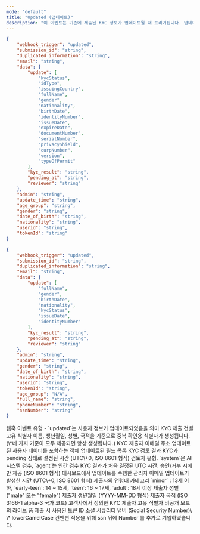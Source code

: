 ```yaml
---
mode: "default"
title: "Updated (업데이트)"
description: "이 이벤트는 기존에 제출된 KYC 정보가 업데이트될 때 트리거됩니다. 업데이트는 관리자의 수동 변경이나 시스템에 의해 발생할 수 있습니다. 이 웹훅을 통해 KYC 데이터의 변경 사항을 실시간으로 추적하고 필요한 조치를 즉시 취할 수 있습니다."
---
```


<CodeGroup>

```json updated-webhook-id-document.json
{
    "webhook_trigger": "updated",
    "submission_id": "string",
    "duplicated_information": "string",
    "email": "string",
    "data": {
        "update": [
            "kycStatus",
            "idType",
            "issuingCountry",
            "fullName",
            "gender",
            "nationality",
            "birthDate",
            "identityNumber",
            "issueDate",
            "expireDate",
            "documentNumber",
            "serialNumber",
            "privacyShield",
            "curpNumber",
            "version",
            "typeOfPermit"
        ],
        "kyc_result": "string",
        "pending_at": "string",
        "reviewer": "string"
    },
    "admin": "string",
    "update_time": "string",
    "age_group": "string",
    "gender": "string",
    "date_of_birth": "string",
    "nationality": "string",
    "userid": "string",
    "tokenId": "string"
}
```


```json updated-webhook-knowledge-based.json
{
    "webhook_trigger": "updated",
    "submission_id": "string",
    "duplicated_information": "string",
    "email": "string",
    "data": {
        "update": [
            "fullName",
            "gender",
            "birthDate",
            "nationality",
            "kycStatus",
            "issueDate",
            "identityNumber"
        ],
        "kyc_result": "string",
        "pending_at": "string",
        "reviewer": "string"
    },
    "admin": "string",
    "update_time": "string",
    "gender": "string",
    "date_of_birth": "string",
    "nationality": "string",
    "userid": "string",
    "tokenId": "string",
    "age_group": "N/A",
    "full_name": "string",
    "phoneNumber": "string",
    "ssnNumber": "string"
}
```

</CodeGroup>

<ResponseField name="webhook_trigger" type="string">
  웹훅 이벤트 유형 - `updated`는 사용자 정보가 업데이트되었음을 의미
</ResponseField>

<ResponseField name="submission_id" type="string">
  KYC 제출 건별 고유 식별자
</ResponseField>

<ResponseField name="duplicated_information" type="string">
  이름, 생년월일, 성별, 국적을 기준으로 중복 확인용 식별자가 생성됩니다. (\*네 가지 기준이 모두 제공되면 항상 생성됩니다.)
</ResponseField>

<ResponseField name="email" type="string">
  KYC 제출자 이메일 주소
</ResponseField>

<ResponseField name="data" type="object">
  업데이트된 사용자 데이터를 포함하는 객체

  <Expandable title="update">
    <ResponseField name="update" type="array">
      업데이트된 필드 목록
    </ResponseField>
    <ResponseField name="kyc_result" type="string">
      KYC 검토 결과
    </ResponseField>
    <ResponseField name="pending_at" type="string">
      KYC가 pending 상태로 설정된 시간 (UTC\+0, ISO 8601 형식)
    </ResponseField>
    <ResponseField name="reviewer" type="string">
      검토자 유형. `system`은 AI 시스템 검수, `agent`는 인간 검수
    </ResponseField>
    <ResponseField name="kyc_result" type="string">
      KYC 결과가 처음 결정된 UTC 시간. 승인/거부 시에만 제공 (ISO 8601 형식)
    </ResponseField>
  </Expandable>
</ResponseField>

<ResponseField name="admin" type="string">
  대시보드에서 업데이트를 수행한 관리자 이메일
</ResponseField>

<ResponseField name="update_time" type="string">
  업데이트가 발생한 시간 (UTC\+0, ISO 8601 형식)
</ResponseField>

<ResponseField name="age_group" type="string">
  제출자의 연령대 카테고리
  `minor` : 13세 이하,
  `early-teen`: 14 ~ 15세,
  `teen`: 16 ~ 17세,
  `adult`: 18세 이상
</ResponseField>

<ResponseField name="gender" type="string">
  제출자 성별 ("male" 또는 "female")
</ResponseField>

<ResponseField name="date_of_birth" type="string">
  제출자 생년월일 (YYYY-MM-DD 형식)
</ResponseField>

<ResponseField name="nationality" type="string">
  제출자 국적 (ISO 3166-1 alpha-3 국가 코드)
</ResponseField>

<ResponseField name="userid" type="string">
  고객사에서 정의한 KYC 제출자 고유 식별자
</ResponseField>

<ResponseField name="tokenId" type="string">
  비공개 모드의 라이브 폼 제출 시 사용된 토큰 ID
</ResponseField>

<ResponseField name="ssnNumber" type="string">
  소셜 시큐리티 넘버 (Social Security Number)\
  \* lowerCamelCase 컨벤션 적용을 위해 ssn 뒤에 Number 를 추가로 기입하였습니다.
</ResponseField>